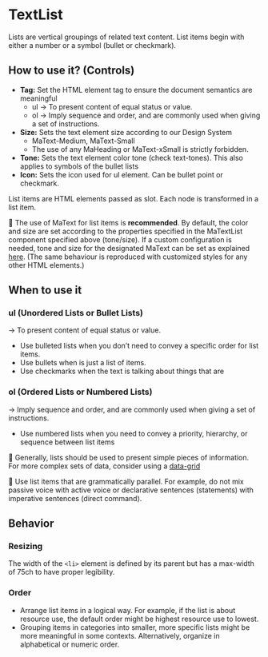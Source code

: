 # TextList

Lists are vertical groupings of related text content. List items begin with either a number or a symbol (bullet or checkmark).

## How to use it? (Controls)

- **Tag:** Set the HTML element tag to ensure the document semantics are meaningful
    - ul → To present content of equal status or value.
    - ol → Imply sequence and order, and are commonly used when giving a set of instructions.
- **Size:** Sets the text element size according to our Design System
    - MaText-Medium, MaText-Small
    - The use of any MaHeading or MaText-xSmall is strictly forbidden.
- **Tone:** Sets the text element color tone (check text-tones). This also applies to symbols of the bullet lists
- **Icon:** Sets the icon used for ul element. Can be bullet point or checkmark.

List items are HTML elements passed as slot. Each node is transformed in a list item.

👀 The use of MaText for list items is **recommended**. By default, the color and size are set according to the properties specified in the MaTextList component specified above (tone/size). If a custom configuration is needed, tone and size for the designated MaText can be set as explained [here](https://holaluz.github.io/margarita/?path=/story/components-text--text).
(The same behaviour is reproduced with customized styles for any other HTML elements.)

## When to use it

### ul (Unordered Lists or Bullet Lists)

→ To present content of equal status or value.

- Use bulleted lists when you don’t need to convey a specific order for list items.
- Use bullets when is just a list of items.
- Use checkmarks when the text is talking about things that are

### ol (Ordered Lists or Numbered Lists)

→ Imply sequence and order, and are commonly used when giving a set of instructions.

- Use numbered lists when you need to convey a priority, hierarchy, or sequence between list items

👀 Generally, lists should be used to present simple pieces of information. For more complex sets of data, consider using a [data-grid](https://holaluz.github.io/margarita/?path=/story/components-datagrid--datagrid)

👀 Use list items that are grammatically parallel. For example, do not mix passive voice with active voice or declarative sentences (statements) with imperative sentences (direct command).


## Behavior


### Resizing

The width of the `<li>` element is defined by its parent but has a max-width of 75ch to have proper legibility.

### Order

- Arrange list items in a logical way. For example, if the list is about resource use, the default order might be highest resource use to lowest.
- Grouping items in categories into smaller, more specific lists might be more meaningful in some contexts. Alternatively, organize in alphabetical or numeric order.
